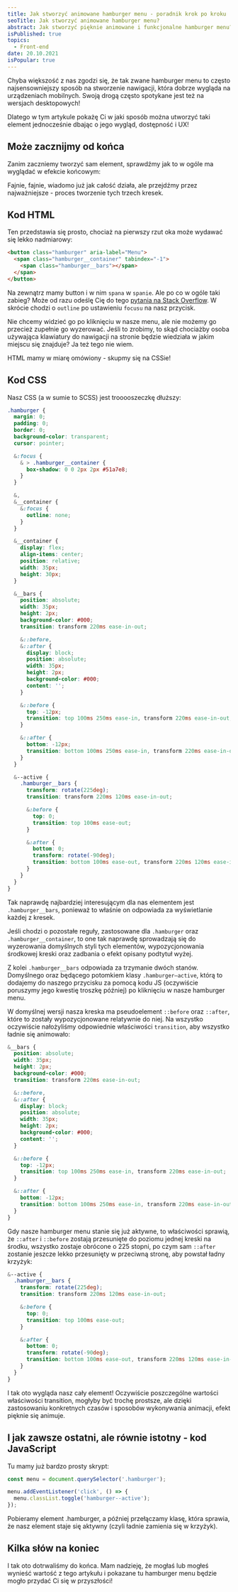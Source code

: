 ```yaml
---
title: Jak stworzyć animowane hamburger menu - poradnik krok po kroku
seoTitle: Jak stworzyć animowane hamburger menu?
abstract: Jak stworzyć pięknie animowane i funkcjonalne hamburger menu? Z tego tekstu dowiesz się, jak zrobić to na własnej stronie internetowej! 🚀
isPublished: true
topics:
  - Front-end
date: 20.10.2021
isPopular: true
---
```


Chyba większość z nas zgodzi się, że tak zwane hamburger menu to często najsensowniejszy sposób na stworzenie nawigacji, która dobrze wygląda na urządzeniach mobilnych. Swoją drogą często spotykane jest też na wersjach desktopowych!

Dlatego w tym artykule pokażę Ci w jaki sposób można utworzyć taki element jednocześnie dbając o jego wygląd, dostępność i UX!

## Może zacznijmy od końca

Zanim zaczniemy tworzyć sam element, sprawdźmy jak to w ogóle ma wyglądać w efekcie końcowym:


<CodePenIframe id="xaZRjd" title="Hamburger menu" />

Fajnie, fajnie, wiadomo już jak całość działa, ale przejdźmy przez najważniejsze - proces tworzenie tych
trzech kresek.

## Kod HTML

Ten przedstawia się prosto, chociaż na pierwszy rzut oka może wydawać się lekko nadmiarowy:

```html
<button class="hamburger" aria-label="Menu">
  <span class="hamburger__container" tabindex="-1">
    <span class="hamburger__bars"></span>
  </span>
</button>
```

Na zewnątrz mamy button i w nim `spana` w `spanie`. Ale po co w ogóle taki zabieg? Może od razu odeślę Cię do tego [pytania na Stack Overflow](https://stackoverflow.com/questions/31402576/enable-focus-only-on-keyboard-use-or-tab-press). W skrócie chodzi o `outline` po ustawieniu `focusu` na nasz przycisk.

Nie chcemy widzieć go po kliknięciu w nasze menu, ale nie możemy go przecież zupełnie go wyzerować. Jeśli to zrobimy, to skąd chociażby osoba używająca klawiatury do nawigacji na stronie będzie wiedziała w jakim miejscu się znajduje? Ja też tego nie wiem.

HTML mamy w miarę omówiony - skupmy się na CSSie!

## Kod CSS

Nasz CSS (a w sumie to SCSS) jest trooooszeczkę dłuższy:

```scss
.hamburger {
  margin: 0;
  padding: 0;
  border: 0;
  background-color: transparent;
  cursor: pointer;

  &:focus {
    & > .hamburger__container {
      box-shadow: 0 0 2px 2px #51a7e8;
    }
  }

  &,
  &__container {
    &:focus {
      outline: none;
    }
  }

  &__container {
    display: flex;
    align-items: center;
    position: relative;
    width: 35px;
    height: 30px;
  }

  &__bars {
    position: absolute;
    width: 35px;
    height: 2px;
    background-color: #000;
    transition: transform 220ms ease-in-out;

    &::before,
    &::after {
      display: block;
      position: absolute;
      width: 35px;
      height: 2px;
      background-color: #000;
      content: '';
    }

    &::before {
      top: -12px;
      transition: top 100ms 250ms ease-in, transform 220ms ease-in-out;
    }

    &::after {
      bottom: -12px;
      transition: bottom 100ms 250ms ease-in, transform 220ms ease-in-out;
    }
  }

  &--active {
    .hamburger__bars {
      transform: rotate(225deg);
      transition: transform 220ms 120ms ease-in-out;

      &:before {
        top: 0;
        transition: top 100ms ease-out;
      }

      &:after {
        bottom: 0;
        transform: rotate(-90deg);
        transition: bottom 100ms ease-out, transform 220ms 120ms ease-in-out;
      }
    }
  }
}
```

Tak naprawdę najbardziej interesującym dla nas elementem jest `.hamburger__bars`, ponieważ to właśnie on odpowiada za wyświetlanie każdej z kresek.

Jeśli chodzi o pozostałe reguły, zastosowane dla `.hamburger` oraz `.hamburger__container`, to one tak naprawdę sprowadzają się do wyzerowania domyślnych styli tych elementów, wypozycjonowania środkowej kreski oraz zadbania o efekt opisany podtytuł wyżej.

Z kolei `.hamburger__bars` odpowiada za trzymanie dwóch stanów. Domyślnego oraz będącego potomkiem klasy `.hamburger—active`, którą to dodajemy do naszego przycisku za pomocą kodu JS (oczywiście poruszymy jego kwestię troszkę później) po kliknięciu w nasze hamburger menu.

W domyślnej wersji nasza kreska ma pseudoelement `::before` oraz `::after`, które to zostały wypozycjonowane relatywnie do niej. Na wszystko oczywiście nałożyliśmy odpowiednie właściwości `transition`, aby wszystko ładnie się animowało:

```scss
&__bars {
  position: absolute;
  width: 35px;
  height: 2px;
  background-color: #000;
  transition: transform 220ms ease-in-out;

  &::before,
  &::after {
    display: block;
    position: absolute;
    width: 35px;
    height: 2px;
    background-color: #000;
    content: '';
  }

  &::before {
    top: -12px;
    transition: top 100ms 250ms ease-in, transform 220ms ease-in-out;
  }

  &::after {
    bottom: -12px;
    transition: bottom 100ms 250ms ease-in, transform 220ms ease-in-out;
  }
}
```

Gdy nasze hamburger menu stanie się już aktywne, to właściwości sprawią, że `::after` i `::before` zostają przesunięte do poziomu jednej kreski na środku, wszystko zostaje obrócone o 225 stopni, po czym sam `::after` zostanie jeszcze lekko przesunięty w przeciwną stronę, aby powstał ładny krzyżyk:

```scss
&--active {
  .hamburger__bars {
    transform: rotate(225deg);
    transition: transform 220ms 120ms ease-in-out;

    &:before {
      top: 0;
      transition: top 100ms ease-out;
    }

    &:after {
      bottom: 0;
      transform: rotate(-90deg);
      transition: bottom 100ms ease-out, transform 220ms 120ms ease-in-out;
    }
  }
}
```

I tak oto wygląda nasz cały element! Oczywiście poszczególne wartości właściwości transition, mogłyby być trochę prostsze, ale dzięki zastosowaniu konkretnych czasów i sposobów wykonywania animacji, efekt pięknie się animuje.

## I jak zawsze ostatni, ale równie istotny - kod JavaScript

Tu mamy już bardzo prosty skrypt:

```js
const menu = document.querySelector('.hamburger');

menu.addEventListener('click', () => {
  menu.classList.toggle('hamburger--active');
});
```

Pobieramy element .hamburger, a później przełączamy klasę, która sprawia, że nasz element staje się aktywny (czyli ładnie zamienia się w krzyżyk).

## Kilka słów na koniec

I tak oto dotrwaliśmy do końca. Mam nadzieję, że mogłaś lub mogłeś wynieść wartość z tego artykułu i pokazane tu hamburger menu będzie mogło przydać Ci się w przyszłości!
